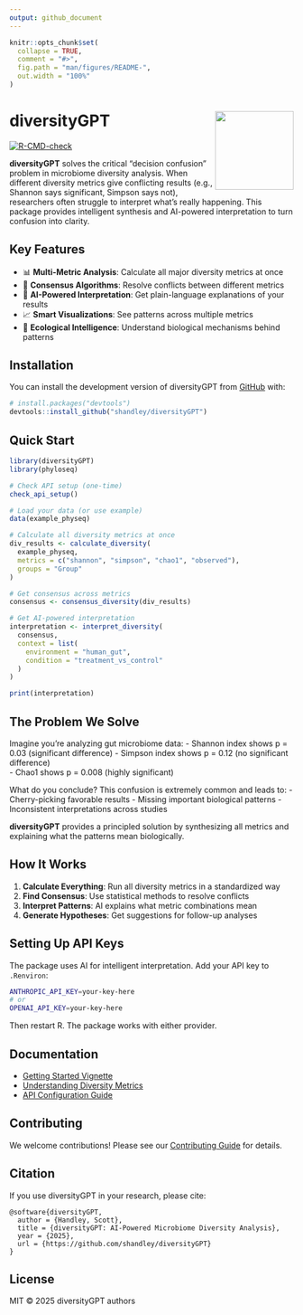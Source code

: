 ```yaml
---
output: github_document
---
```


<!-- README.md is generated from README.Rmd. Please edit that file -->

```r
knitr::opts_chunk$set(
  collapse = TRUE,
  comment = "#>",
  fig.path = "man/figures/README-",
  out.width = "100%"
)
```

# diversityGPT <img src="man/figures/logo.png" align="right" height="139" alt="" />

<!-- badges: start -->
[![R-CMD-check](https://github.com/shandley/diversityGPT/actions/workflows/check-standard.yaml/badge.svg)](https://github.com/shandley/diversityGPT/actions/workflows/check-standard.yaml)
<!-- badges: end -->

**diversityGPT** solves the critical "decision confusion" problem in microbiome diversity analysis. When different diversity metrics give conflicting results (e.g., Shannon says significant, Simpson says not), researchers often struggle to interpret what's really happening. This package provides intelligent synthesis and AI-powered interpretation to turn confusion into clarity.

## Key Features

- 📊 **Multi-Metric Analysis**: Calculate all major diversity metrics at once
- 🤝 **Consensus Algorithms**: Resolve conflicts between different metrics  
- 🧠 **AI-Powered Interpretation**: Get plain-language explanations of your results
- 📈 **Smart Visualizations**: See patterns across multiple metrics
- 🔬 **Ecological Intelligence**: Understand biological mechanisms behind patterns

## Installation

You can install the development version of diversityGPT from [GitHub](https://github.com/shandley/diversityGPT) with:

``` r
# install.packages("devtools")
devtools::install_github("shandley/diversityGPT")
```

## Quick Start

```r
library(diversityGPT)
library(phyloseq)

# Check API setup (one-time)
check_api_setup()

# Load your data (or use example)
data(example_physeq)

# Calculate all diversity metrics at once
div_results <- calculate_diversity(
  example_physeq,
  metrics = c("shannon", "simpson", "chao1", "observed"),
  groups = "Group"
)

# Get consensus across metrics
consensus <- consensus_diversity(div_results)

# Get AI-powered interpretation
interpretation <- interpret_diversity(
  consensus,
  context = list(
    environment = "human_gut",
    condition = "treatment_vs_control"
  )
)

print(interpretation)
```

## The Problem We Solve

Imagine you're analyzing gut microbiome data:
- Shannon index shows p = 0.03 (significant difference)
- Simpson index shows p = 0.12 (no significant difference)  
- Chao1 shows p = 0.008 (highly significant)

What do you conclude? This confusion is extremely common and leads to:
- Cherry-picking favorable results
- Missing important biological patterns
- Inconsistent interpretations across studies

**diversityGPT** provides a principled solution by synthesizing all metrics and explaining what the patterns mean biologically.

## How It Works

1. **Calculate Everything**: Run all diversity metrics in a standardized way
2. **Find Consensus**: Use statistical methods to resolve conflicts
3. **Interpret Patterns**: AI explains what metric combinations mean
4. **Generate Hypotheses**: Get suggestions for follow-up analyses

## Setting Up API Keys

The package uses AI for intelligent interpretation. Add your API key to `.Renviron`:

```bash
ANTHROPIC_API_KEY=your-key-here
# or
OPENAI_API_KEY=your-key-here
```

Then restart R. The package works with either provider.

## Documentation

- [Getting Started Vignette](vignettes/getting-started.html)
- [Understanding Diversity Metrics](vignettes/diversity-metrics.html)
- [API Configuration Guide](vignettes/api-setup.html)

## Contributing

We welcome contributions! Please see our [Contributing Guide](CONTRIBUTING.md) for details.

## Citation

If you use diversityGPT in your research, please cite:

```
@software{diversityGPT,
  author = {Handley, Scott},
  title = {diversityGPT: AI-Powered Microbiome Diversity Analysis},
  year = {2025},
  url = {https://github.com/shandley/diversityGPT}
}
```

## License

MIT © 2025 diversityGPT authors